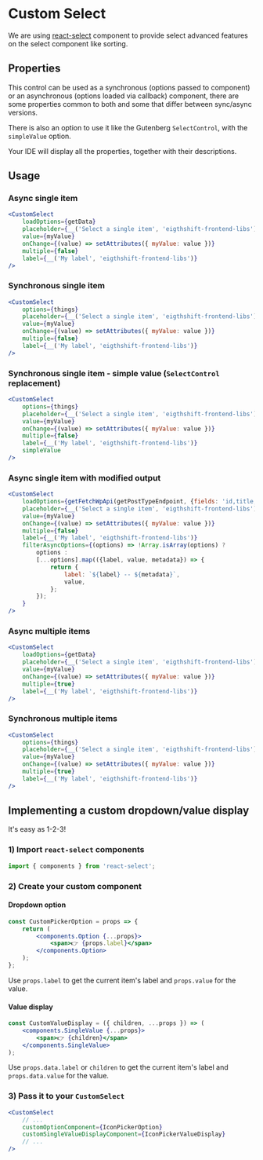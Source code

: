 # Custom Select

We are using [react-select](https://react-select.com/home) component to provide select advanced features on the select component like sorting.

## Properties

This control can be used as a synchronous (options passed to component) or an asynchronous (options loaded via callback) component,
there are some properties common to both and some that differ between sync/async versions.

There is also an option to use it like the Gutenberg `SelectControl`, with the `simpleValue` option.

Your IDE will display all the properties, together with their descriptions.

## Usage

### Async single item
```jsx
<CustomSelect
	loadOptions={getData}
	placeholder={__('Select a single item', 'eigthshift-frontend-libs')}
	value={myValue}
	onChange={(value) => setAttributes({ myValue: value })}
	multiple={false}
	label={__('My label', 'eigthshift-frontend-libs')}
/>
```

### Synchronous single item
```jsx
<CustomSelect
	options={things}
	placeholder={__('Select a single item', 'eigthshift-frontend-libs')}
	value={myValue}
	onChange={(value) => setAttributes({ myValue: value })}
	multiple={false}
	label={__('My label', 'eigthshift-frontend-libs')}
/>
```

### Synchronous single item - simple value (`SelectControl` replacement)
```jsx
<CustomSelect
	options={things}
	placeholder={__('Select a single item', 'eigthshift-frontend-libs')}
	value={myValue}
	onChange={(value) => setAttributes({ myValue: value })}
	multiple={false}
	label={__('My label', 'eigthshift-frontend-libs')}
	simpleValue
/>
```

### Async single item with modified output
```jsx
<CustomSelect
	loadOptions={getFetchWpApi(getPostTypeEndpoint, {fields: 'id,title,type', processMetadata: ({ type }) => type })}
	placeholder={__('Select a single item', 'eigthshift-frontend-libs')}
	value={myValue}
	onChange={(value) => setAttributes({ myValue: value })}
	multiple={false}
	label={__('My label', 'eigthshift-frontend-libs')}
	filterAsyncOptions={(options) => !Array.isArray(options) ?
		options :
		[...options].map(({label, value, metadata}) => {
			return {
				label: `${label} -- ${metadata}`,
				value,
			};
		});
	}
/>
```

### Async multiple items
```jsx
<CustomSelect
	loadOptions={getData}
	placeholder={__('Select a single item', 'eigthshift-frontend-libs')}
	value={myValue}
	onChange={(value) => setAttributes({ myValue: value })}
	multiple={true}
	label={__('My label', 'eigthshift-frontend-libs')}
/>
```

### Synchronous multiple items
```jsx
<CustomSelect
	options={things}
	placeholder={__('Select a single item', 'eigthshift-frontend-libs')}
	value={myValue}
	onChange={(value) => setAttributes({ myValue: value })}
	multiple={true}
	label={__('My label', 'eigthshift-frontend-libs')}
/>
```

## Implementing a custom dropdown/value display

It's easy as 1-2-3!

### 1) Import `react-select` components
```jsx
import { components } from 'react-select';
```

### 2) Create your custom component

#### Dropdown option

```jsx
const CustomPickerOption = props => {
	return (
		<components.Option {...props}>
			<span>👉 {props.label}</span>
		</components.Option>
	);
};
```

Use `props.label` to get the current item's label and `props.value` for the value.


#### Value display

```jsx
const CustomValueDisplay = ({ children, ...props }) => (
	<components.SingleValue {...props}>
		<span>👉 {children}</span>
	</components.SingleValue>
);
```

Use `props.data.label` or `children` to get the current item's label and `props.data.value` for the value.

### 3) Pass it to your `CustomSelect`

```jsx
<CustomSelect
	// ...
	customOptionComponent={IconPickerOption}
	customSingleValueDisplayComponent={IconPickerValueDisplay}
	// ...
/>
```

